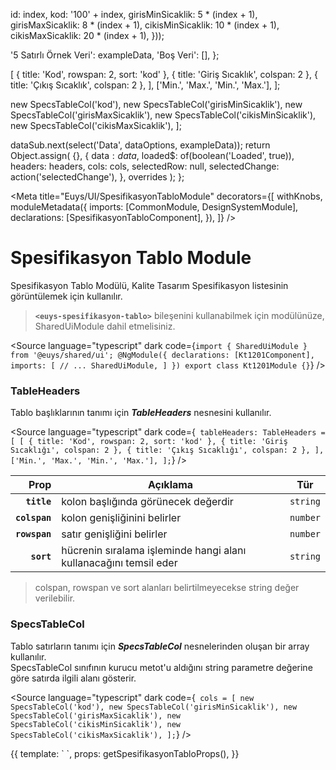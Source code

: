 
  id: index,
  kod: '100' + index,
  girisMinSicaklik: 5 * (index + 1),
  girisMaxSicaklik: 8 * (index + 1),
  cikisMinSicaklik: 10 * (index + 1),
  cikisMaxSicaklik: 20 * (index + 1),
}));

  '5 Satırlı Örnek Veri': exampleData,
  'Boş Veri': [],
};

  [
    { title: 'Kod', rowspan: 2, sort: 'kod' },
    { title: 'Giriş Sıcaklık', colspan: 2 },
    { title: 'Çıkış Sıcaklık', colspan: 2 },
  ],
  ['Min.', 'Max.', 'Min.', 'Max.'],
];

  new SpecsTableCol('kod'),
  new SpecsTableCol('girisMinSicaklik'),
  new SpecsTableCol('girisMaxSicaklik'),
  new SpecsTableCol('cikisMinSicaklik'),
  new SpecsTableCol('cikisMaxSicaklik'),
];


  dataSub.next(select('Data', dataOptions, exampleData));
  return Object.assign(
    {},
    {
      data$: data$,
      loaded$: of(boolean('Loaded', true)),
      headers: headers,
      cols: cols,
      selectedRow: null,
      selectedChange: action('selectedChange'),
    },
    overrides
  );
};

<Meta
  title="Euys/UI/SpesifikasyonTabloModule"
  decorators={[
    withKnobs,
    moduleMetadata({
      imports: [CommonModule, DesignSystemModule],
      declarations: [SpesifikasyonTabloComponent],
    }),
  ]}
/>

# Spesifikasyon Tablo Module

Spesifikasyon Tablo Modülü, Kalite Tasarım Spesifikasyon listesinin görüntülemek için kullanılır.

> **`<euys-spesifikasyon-tablo>`** bileşenini kullanabilmek için modülünüze, SharedUiModule dahil etmelisiniz.

<Source
  language="typescript"
  dark
  code={`import { SharedUiModule } from '@euys/shared/ui';
@NgModule({
  declarations: [Kt1201Component],
  imports: [
    // ...
    SharedUiModule,
  ]
})
export class Kt1201Module {}`}
/>

### TableHeaders

Tablo başlıklarının tanımı için **_TableHeaders_** nesnesini kullanılır.

<Source
  language="typescript"
  dark
  code={`
tableHeaders: TableHeaders = [
  [
    { title: 'Kod', rowspan: 2, sort: 'kod' },
    { title: 'Giriş Sıcaklığı', colspan: 2 },
    { title: 'Çıkış Sıcaklığı', colspan: 2 },
  ],
  ['Min.', 'Max.', 'Min.', 'Max.'],
];`}
/>

|          Prop | Açıklama                                                          | Tür      |
| ------------: | ----------------------------------------------------------------- | -------- |
|   **`title`** | kolon başlığında görünecek değerdir                               | `string` |
| **`colspan`** | kolon genişliğinini belirler                                      | `number` |
| **`rowspan`** | satır genişliğini belirler                                        | `number` |
|    **`sort`** | hücrenin sıralama işleminde hangi alanı kullanacağını temsil eder | `string` |

> colspan, rowspan ve sort alanları belirtilmeyecekse string değer verilebilir.

### SpecsTableCol

Tablo satırların tanımı için **_SpecsTableCol_** nesnelerinden oluşan bir array kullanılır.  
SpecsTableCol sınıfının kurucu metot'u aldığını string parametre değerine göre satırda ilgili alanı gösterir.

<Source
  language="typescript"
  dark
  code={`
cols = [
  new SpecsTableCol('kod'),
  new SpecsTableCol('girisMinSicaklik'),
  new SpecsTableCol('girisMaxSicaklik'),
  new SpecsTableCol('cikisMinSicaklik'),
  new SpecsTableCol('cikisMaxSicaklik'),
];`}
/>

<Canvas>
  <Story name="Temel">
    {{
      template: `
        <euys-spesifikasyon-tablo
            [data]="data$"
            [loaded]="loaded$"
            [headers]="headers"
            [cols]="cols"
            [selected]="selectedRow"
            (selectedChange)="selectedChange($event)"
        >
        </euys-spesifikasyon-tablo>
      `,
      props: getSpesifikasyonTabloProps(),
    }}
  </Story>
</Canvas>
